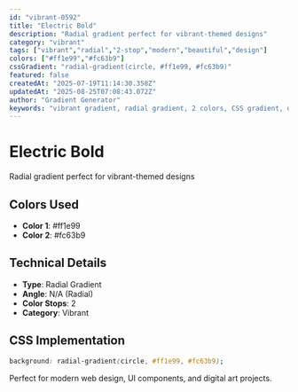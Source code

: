 ```yaml
---
id: "vibrant-0592"
title: "Electric Bold"
description: "Radial gradient perfect for vibrant-themed designs"
category: "vibrant"
tags: ["vibrant","radial","2-stop","modern","beautiful","design"]
colors: ["#ff1e99","#fc63b9"]
cssGradient: "radial-gradient(circle, #ff1e99, #fc63b9)"
featured: false
createdAt: "2025-07-19T11:14:30.358Z"
updatedAt: "2025-08-25T07:08:43.072Z"
author: "Gradient Generator"
keywords: "vibrant gradient, radial gradient, 2 colors, CSS gradient, design, #ff1e99, #fc63b9"
---
```


# Electric Bold

Radial gradient perfect for vibrant-themed designs

## Colors Used
- **Color 1**: #ff1e99
- **Color 2**: #fc63b9

## Technical Details
- **Type**: Radial Gradient
- **Angle**: N/A (Radial)
- **Color Stops**: 2
- **Category**: Vibrant

## CSS Implementation
```css
background: radial-gradient(circle, #ff1e99, #fc63b9);
```

Perfect for modern web design, UI components, and digital art projects.
